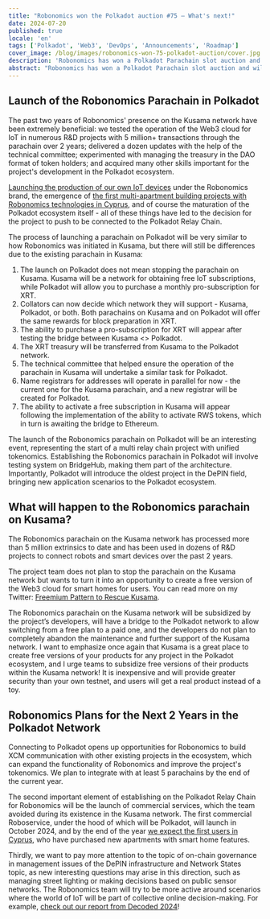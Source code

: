```yaml
---
title: "Robonomics won the Polkadot auction #75 – What's next!"
date: 2024-07-20
published: true
locale: 'en'
tags: ['Polkadot', 'Web3', 'DevOps', 'Announcements', 'Roadmap']
cover_image: /blog/images/robonomics-won-75-polkadot-auction/cover.jpg
description: 'Robonomics has won a Polkadot Parachain slot auction and will be connected to the Polkadot Relay chain starting September 25, 2024. Below are the launch plans, what will happen with the parachain on the Kusama network, and what we aim to achieve during the slot lease over the next 2 years.'
abstract: "Robonomics has won a Polkadot Parachain slot auction and will be connected to the Polkadot Relay chain starting September 25, 2024. Below are (1) the launch plans, (2) what will happen with the parachain on the Kusama network, and (3) what we aim to achieve during the slot lease over the next 2 years."
---
```


## Launch of the Robonomics Parachain in Polkadot

The past two years of Robonomics' presence on the Kusama network have been extremely beneficial: we tested the operation of the Web3 cloud for IoT in numerous R&D projects with 5 million+ transactions through the parachain over 2 years; delivered a dozen updates with the help of the technical committee; experimented with managing the treasury in the DAO format of token holders; and acquired many other skills important for the project's development in the Polkadot ecosystem.

[Launching the production of our own IoT devices](https://x.com/RobonomicsHW) under the Robonomics brand, the emergence of [the first multi-apartment building projects with Robonomics technologies in Cyprus](https://robonomics.network/blog/cyprus-residence-with-home-assistant/), and of course the maturation of the Polkadot ecosystem itself - all of these things have led to the decision for the project to push to be connected to the Polkadot Relay Chain.

The process of launching a parachain on Polkadot will be very similar to how Robonomics was initiated in Kusama, but there will still be differences due to the existing parachain in Kusama:

1. The launch on Polkadot does not mean stopping the parachain on Kusama. Kusama will be a network for obtaining free IoT subscriptions, while Polkadot will allow you to purchase a monthly pro-subscription for XRT.
2. Collators can now decide which network they will support - Kusama, Polkadot, or both. Both  parachains on Kusama and on Polkadot will offer the same rewards for block preparation in XRT.
3. The ability to purchase a pro-subscription for XRT will appear after testing the bridge between Kusama \<\> Polkadot.
4. The XRT treasury will be transferred from Kusama to the Polkadot network.
5. The technical committee that helped ensure the operation of the parachain in Kusama will undertake a similar task for Polkadot.
6. Name registrars for addresses will operate in parallel for now - the current one for the Kusama parachain, and a new registrar will be created for Polkadot.
7. The ability to activate a free subscription in Kusama will appear following the implementation of the ability to activate RWS tokens, which in turn is awaiting the bridge to Ethereum.


<RbImage zoom src="/blog/images/robonomics-won-75-polkadot-auction/infographic-Robonomics-Subscription-in-Polkadot.jpg" alt="Infographics Robonomics Subscription in Polkadot" />

The launch of the Robonomics parachain on Polkadot will be an interesting event, representing the start of a multi relay chain project with unified tokenomics. Establishing the Robonomics parachain in Polkadot will involve testing system on BridgeHub, making them part of the architecture. Importantly, Polkadot will introduce the oldest project in the DePIN field, bringing new application scenarios to the Polkadot ecosystem.

## What will happen to the Robonomics parachain on Kusama?

The Robonomics parachain on the Kusama network has processed more than 5 million extrinsics to date and has been used in dozens of R&D projects to connect robots and smart devices over the past 2 years.

The project team does not plan to stop the parachain on the Kusama network but wants to turn it into an opportunity to create a free version of the Web3 cloud for smart homes for users. You can read more on my Twitter: [Freemium Pattern to Rescue Kusama](https://x.com/EnsRationis/status/1742535268492615983).

The Robonomics parachain on the Kusama network will be subsidized by the project’s developers, will have a bridge to the Polkadot network to allow switching from a free plan to a paid one, and the developers do not plan to completely abandon the maintenance and further support of the Kusama network. I want to emphasize once again that Kusama is a great place to create free versions of your products for any project in the Polkadot ecosystem, and I urge teams to subsidize free versions of their products within the Kusama network! It is inexpensive and will provide greater security than your own testnet, and users will get a real product instead of a toy.

## Robonomics Plans for the Next 2 Years in the Polkadot Network

Connecting to Polkadot opens up opportunities for Robonomics to build XCM communication with other existing projects in the ecosystem, which can expand the functionality of Robonomics and improve the project's tokenomics. We plan to integrate with at least 5 parachains by the end of the current year.

The second important element of establishing on the Polkadot Relay Chain for Robonomics will be the launch of commercial services, which the team avoided during its existence in the Kusama network. The first commercial Roboservice, under the hood of which will be Polkadot, will launch in October 2024, and by the end of the year [we expect the first users in Cyprus](https://robonomics.network/blog/cyprus-residence-with-home-assistant/), who have purchased new apartments with smart home features.

Thirdly, we want to pay more attention to the topic of on-chain governance in management issues of the DePIN infrastructure and Network States topic, as new interesting questions may arise in this direction, such as managing street lighting or making decisions based on public sensor networks. The Robonomics team will try to be more active around scenarios where the world of IoT will be part of collective online decision-making. For example, [check out our report from Decoded 2024](https://robonomics.network/blog/beer-bar-decoded2024/)!

    
<RbImage alt="" src="/blog/images/robonomics-won-75-polkadot-auction/Robonomics-flies-into-Polkadot.gif"/>